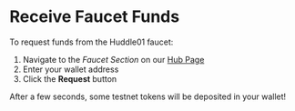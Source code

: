 # Receive Faucet Funds

 To request funds from the Huddle01 faucet: 
 1. Navigate to the *Faucet Section* on our [Hub Page](https://huddle01.hub.caldera.xyz)
 2. Enter your wallet address
 3. Click the **Request** button

 After a few seconds, some testnet tokens will be deposited in your wallet!
